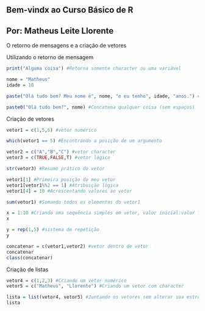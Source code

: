 Bem-vindx ao Curso Básico de R
------------------------------
Por: Matheus Leite Llorente
------------------------------

O retorno de mensagens e a criação de vetores

Utilizando o retorno de mensagem
```{r}

print("Alguma coisa") #Retorna somente character ou uma variável

nome = "Matheus"
idade = 18

paste("Olá tudo bem? Meu nome é", nome, "e eu tenho", idade, "anos.") #Permite juntar character e numeric

paste0("Olá tudo bem?", nome) #Concatena qualquer coisa (sem espaços)


```
Criação de vetores
```{r}

vetor1 = c(1,5,6) #vetor numérico

which(vetor1 == 5) #Encontrando a posição de um argumento

vetor2 = c("A","B","C") #vetor character
vetor3 = c(TRUE,FALSE,T) #vetor lógico

str(vetor3) #Resumo prático do vetor

vetor1[1] #Primeira posição do meu vetor
vetor1[vetor1%%2 == 1] #Atribuição lógica
vetor1[4] = 10 #Acrescentando valores ao vetor

sum(vetor1) #Somando todos os elementos do vetor1

x = 1:10 #Criando uma sequência simples em vetor, valor inicial:valor final
x

y = rep(1,5) #sistema de repetição
y

concatenar = c(vetor1,vetor2) #vetor dentro de vetor
concatenar
class(concatenar)

```
Criação de listas
```{r}

vetor4 = c(1,2,3) #Criando um vetor numérico
vetor5 = c("Matheus", "Llorente") #Criando um vetor com character

lista = list(vetor4, vetor5) #Juntando os vetores sem alterar sua estrutura
lista
```



